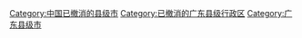 [[Category:中国已撤消的县级市|Category:中国已撤消的县级市]]
[[Category:已撤消的广东县级行政区|Category:已撤消的广东县级行政区]]
[[Category:广东县级市|Category:广东县级市]]